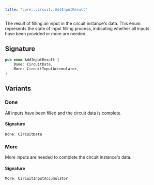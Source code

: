 ```yaml
---
title: "core::circuit::AddInputResult"
---
```


The result of filling an input in the circuit instance's data.
This enum represents the state of input filling process, indicating whether
all inputs have been provided or more are needed.



## Signature

```rust
pub enum AddInputResult {
    Done: CircuitData,
    More: CircuitInputAccumulator,
}
```



## Variants

### Done

All inputs have been filled and the circuit data is complete.


#### Signature

```rust
Done: CircuitData
```


### More

More inputs are needed to complete the circuit instance's data.


#### Signature

```rust
More: CircuitInputAccumulator
```



